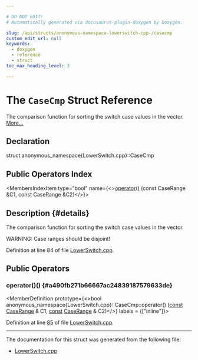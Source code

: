 ```yaml
---

# DO NOT EDIT!
# Automatically generated via docusaurus-plugin-doxygen by Doxygen.

slug: /api/structs/anonymous-namespace-lowerswitch-cpp-/casecmp
custom_edit_url: null
keywords:
  - doxygen
  - reference
  - struct
toc_max_heading_level: 3

---
```





# The `CaseCmp` Struct Reference

<DoxygenPage pluginConfig={pluginConfig}>

The comparison function for sorting the switch case values in the vector. <a href="#details">More...</a>

## Declaration

<CodeBlock>struct anonymous_namespace{LowerSwitch.cpp}::CaseCmp</CodeBlock>

## Public Operators Index

<MembersIndex>

<MembersIndexItem
  type="bool"
  name={<><a href="#a490fb271b66667ac24839187579633de">operator()</a> (const CaseRange &amp;C1, const CaseRange &amp;C2)</>}>
</MembersIndexItem>

</MembersIndex>

## Description {#details}

The comparison function for sorting the switch case values in the vector.

WARNING: Case ranges should be disjoint!

Definition at line 84 of file <a href="/docs/api/files/lib/lib/transforms/lib/transforms/utils/lowerswitch-cpp">LowerSwitch.cpp</a>.

<SectionDefinition>

## Public Operators

### operator()() {#a490fb271b66667ac24839187579633de}

<MemberDefinition
  prototype={<>bool anonymous&#95;namespace&#123;LowerSwitch.cpp&#125;::CaseCmp::operator() (<a href="/docs/api/files/lib/lib/target/lib/target/aarch64/aarch64promoteconstant-cpp/#a90f8350fecae261c25be85d38b451bff">const</a> <a href="/docs/api/structs/anonymous-namespace-lowerswitch-cpp-/caserange">CaseRange</a> &amp; C1, <a href="/docs/api/files/lib/lib/target/lib/target/aarch64/aarch64promoteconstant-cpp/#a90f8350fecae261c25be85d38b451bff">const</a> <a href="/docs/api/structs/anonymous-namespace-lowerswitch-cpp-/caserange">CaseRange</a> &amp; C2)</>}
  labels = {["inline"]}>

Definition at line <a href="/docs/api/files/lib/lib/transforms/lib/transforms/utils/lowerswitch-cpp/#l00085">85</a> of file <a href="/docs/api/files/lib/lib/transforms/lib/transforms/utils/lowerswitch-cpp">LowerSwitch.cpp</a>.
</MemberDefinition>

</SectionDefinition>

<hr/>

The documentation for this struct was generated from the following file:

<ul>
<li><a href="/docs/api/files/lib/lib/transforms/lib/transforms/utils/lowerswitch-cpp">LowerSwitch.cpp</a></li>
</ul>

</DoxygenPage>
